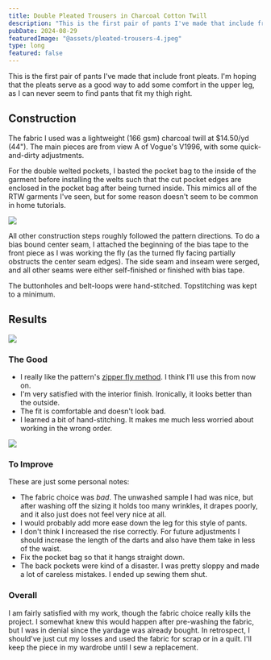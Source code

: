 ```yaml
---
title: Double Pleated Trousers in Charcoal Cotton Twill
description: "This is the first pair of pants I've made that include front pleats. I'm hoping that the pleats serve as a good way to add some comfort in the upper leg, as I can never seem to find pants that fit my thigh right."
pubDate: 2024-08-29
featuredImage: "@assets/pleated-trousers-4.jpeg"
type: long
featured: false
---
```


This is the first pair of pants I've made that include front pleats. I'm hoping that the pleats serve as a good way to add some comfort in the upper leg, as I can never seem to find pants that fit my thigh right. 

## Construction
The fabric I used was a lightweight (166 gsm) charcoal twill at $14.50/yd (44"). The main pieces are from view A of Vogue's V1996, with some quick-and-dirty adjustments.

For the double welted pockets, I basted the pocket bag to the inside of the garment before installing the welts such that the cut pocket edges are enclosed in the pocket bag after being turned inside. This mimics all of the RTW garments I've seen, but for some reason doesn't seem to be common in home tutorials.

![](@assets/pleated-trousers-5.jpeg)

All other construction steps roughly followed the pattern directions. To do a bias bound center seam, I attached the beginning of the bias tape to the front piece as I was working the fly (as the turned fly facing partially obstructs the center seam edges). The side seam and inseam were serged, and all other seams were either self-finished or finished with bias tape.

The buttonholes and belt-loops were hand-stitched. Topstitching was kept to a minimum.

## Results
![](@assets/pleated-trousers-6.jpeg)
### The Good
- I really like the pattern's [zipper fly method](https://simplicity.com/how-to-sew-fly-front-zipper). I think I'll use this from now on.
- I'm very satisfied with the interior finish. Ironically, it looks better than the outside.
- The fit is comfortable and doesn't look bad.
- I learned a bit of hand-stitching. It makes me much less worried about working in the wrong order. 

![](@assets/pleated-trousers-3.jpeg)

### To Improve
These are just some personal notes:
- The fabric choice was *bad*. The unwashed sample I had was nice, but after washing off the sizing it holds too many wrinkles, it drapes poorly, and it also just does not feel very nice at all.
- I would probably add more ease down the leg for this style of pants.
- I don't think I increased the rise correctly. For future adjustments I should increase the length of the darts and also have them take in less of the waist.
- Fix the pocket bag so that it hangs straight down.
- The back pockets were kind of a disaster. I was pretty sloppy and made a lot of careless mistakes. I ended up sewing them shut.

### Overall
I am fairly satisfied with my work, though the fabric choice really kills the project. I somewhat knew this would happen after pre-washing the fabric, but I was in denial since the yardage was already bought. In retrospect, I should've just cut my losses and used the fabric for scrap or in a quilt. I'll keep the piece in my wardrobe until I sew a replacement.
